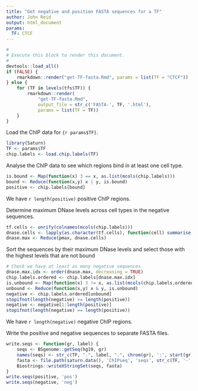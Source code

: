 ```yaml
---
title: "Get negative and position FASTA sequences for a TF"
author: John Reid
output: html_document
params:
  TF: CTCF
---
```


```r
#
# Execute this block to render this document.
#
devtools::load_all()
if (FALSE) {
    rmarkdown::render("get-TF-fasta.Rmd", params = list(TF = "CTCF"))
} else {
    for (TF in levels(tfs$TF)) {
        rmarkdown::render(
            "get-TF-fasta.Rmd",
            output_file = str_c('FASTA-', TF, '.html'),
            params = list(TF = TF))
    }
}
```

Load the ChIP data for `{r params$TF}`.
```r
library(Saturn)
TF <- params$TF
chip.labels <- load.chip.labels(TF)
```

Analyse the ChIP data to see which regions bind in at least one cell type.
```r
is.bound <- Map(function(x) 3 == x, as.list(mcols(chip.labels)))
bound <- Reduce(function(x,y) x | y, is.bound)
positive <- chip.labels[bound]
```
We have `r length(positive)` positive ChIP regions.

Determine maximum DNase levels across cell types in the negative sequences.
```r
tf.cells <- unrify(colnames(mcols(chip.labels)))
dnase.cells <- lapply(as.character(tf.cells), function(cell) summarise.dnase(cell, 'relaxed'))
dnase.max <- Reduce(pmax, dnase.cells)
```

Sort the sequences by their maximum DNase levels and select those with
the highest levels that are not bound
```r
# Check we have at least as many negative sequences.
dnase.max.idx <- order(dnase.max, decreasing = TRUE)
chip.labels.ordered <- chip.labels[dnase.max.idx]
is.unbound <- Map(function(x) 3 != x, as.list(mcols(chip.labels.ordered)))
unbound <- Reduce(function(x,y) x & y, is.unbound)
negative <- chip.labels.ordered[unbound]
stopifnot(length(negative) >= length(positive))
negative <- negative[1:length(positive)]
stopifnot(length(negative) == length(positive))
```
We have `r length(negative)` negative ChIP regions.

Write the positive and negative sequences to separate FASTA files.
```r
write.seqs <- function(gr, label) {
    seqs <- BSgenome::getSeq(hg19, gr)
    names(seqs) <- str_c(TF, ".", label, ".", chrom(gr), ':', start(gr), ':', end(gr))
    fasta <- file.path(saturn.data(), 'ChIPseq', 'seqs', str_c(TF, '-', label, '.fa'))
    Biostrings::writeXStringSet(seqs, fasta)
}
write.seqs(positive, 'pos')
write.seqs(negative, 'neg')
```
